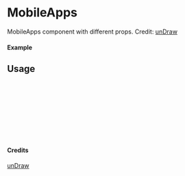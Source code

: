 
<Meta of={MobileApps} title="unDraw/MobileApps" />

# MobileApps

MobileApps component with different props.
Credit: [unDraw](https://undraw.co/illustrations)

#### Example

<Canvas of={MobileApps.Primary} />

## Usage

```ts
import { MobileApps } from "yadl-ui";

const Example = () => {
  return (
      <MobileApps />
  );
};

export default Example;
```

#### Credits
[unDraw](https://undraw.co/illustrations)
